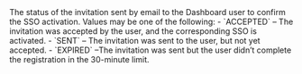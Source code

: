 <ResponseField name="InvitationStatus" type="string" >    
The status of the invitation sent by email to the Dashboard user to confirm the SSO activation. Values may be one of the following:  
- `ACCEPTED` – The invitation was accepted by the user, and the corresponding SSO is activated.  
- `SENT` – The invitation was sent to the user, but not yet accepted.  
- `EXPIRED` –The invitation was sent but the user didn’t complete the registration in the 30-minute limit.  
</ResponseField>